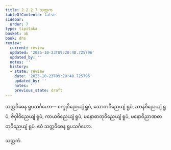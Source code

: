 ```yaml
---
title: 2.2.2.7 သတ္တက
tableOfContents: false
sidebar:
  order: 7
type: tipitaka
basket: ab
book: dhs
review:
  current: review
  updated: '2025-10-23T09:20:48.725796'
  updated_by: ''
  notes: ''
  history:
  - state: review
    date: '2025-10-23T09:20:48.725796'
    updated_by: ''
    notes: ''
    previous_state: draft
---
```



<ReviewStatus review={frontmatter.review} showDetails={true} />

<HypothesisAnnotation frontmatter={frontmatter} />

<DynamicBreadcrumb />

<Division number="589" book="dhs" e="ch" v="29" p="154">

<Paragraph number="1219" book="dhs">
သတ္တဝိဓေန ရူပသင်္ဂဟော—
</Paragraph>

<Paragraph number="1220" book="dhs">
စက္ခုဝိညေယျံ ရူပံ, သောတဝိညေယျံ ရူပံ, ဃာနဝိညေယျံ ရူပံ, ဇိဝှါဝိညေယျံ ရူပံ, ကာယဝိညေယျံ ရူပံ, မနောဓာတုဝိညေယျံ ရူပံ, မနောဝိညာဏဓာတုဝိညေယျံ ရူပံ.

</Paragraph>
</Division>

<Paragraph number="1221" type="center" book="dhs">
ဧဝံ သတ္တဝိဓေန ရူပသင်္ဂဟော.

  
သတ္တကံ.
</Paragraph>